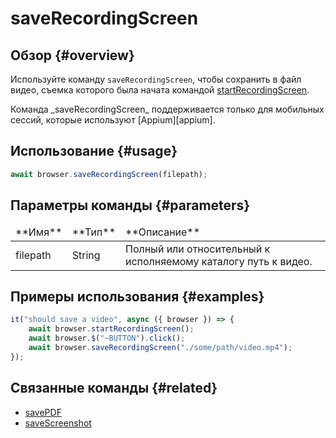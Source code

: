 
# saveRecordingScreen

## Обзор {#overview}

Используйте команду `saveRecordingScreen`, чтобы сохранить в файл видео, съемка которого была начата командой [startRecordingScreen][start-recording-screen].

<Admonition type="warning">
    Команда _saveRecordingScreen_ поддерживается только для мобильных сессий, которые используют
    [Appium][appium].
</Admonition>

## Использование {#usage}

```javascript
await browser.saveRecordingScreen(filepath);
```

## Параметры команды {#parameters}

<table>
<thead>
<tr><td>**Имя**</td><td>**Тип**</td><td>**Описание**</td></tr>
</thead>
<tbody>
<tr><td>filepath</td><td>String</td><td>Полный или относительный к исполняемому каталогу путь к видео.</td></tr>

</tbody>
</table>

## Примеры использования {#examples}

```javascript
it("should save a video", async ({ browser }) => {
    await browser.startRecordingScreen();
    await browser.$("~BUTTON").click();
    await browser.saveRecordingScreen("./some/path/video.mp4");
});
```

## Связанные команды {#related}

-   [savePDF](../savePDF)
-   [saveScreenshot](../saveScreenshot)

[start-recording-screen]: https://webdriver.io/docs/api/appium/#startrecordingscreen
[appium]: http://appium.io/docs/en/commands/device/recording-screen/start-recording-screen/
